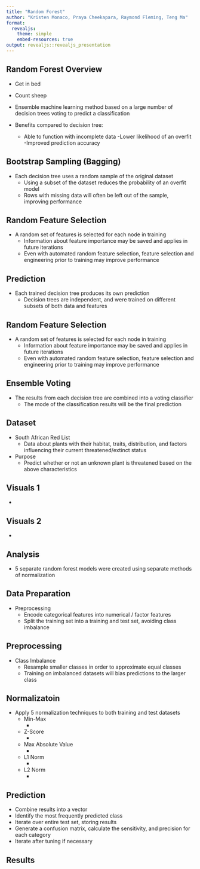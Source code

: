 ```yaml
---
title: "Random Forest"
author: "Kristen Monaco, Praya Cheekapara, Raymond Fleming, Teng Ma"
format: 
  revealjs: 
    theme: simple
    embed-resources: true
output: revealjs::revealjs_presentation
---
```


## Random Forest Overview {.smaller}

- Get in bed
- Count sheep


- Ensemble machine learning method based on a large number of decision trees voting to predict a classification
- Benefits compared to decision tree:
    - Able to function with incomplete data
    -Lower likelihood of an overfit
    -Improved prediction accuracy


## Bootstrap Sampling (Bagging) {.smaller}

- Each decision tree uses a random sample of the original dataset
    - Using a subset of the dataset reduces the probability of an overfit model
    - Rows with missing data will often be left out of the sample, improving performance


## Random Feature Selection {.smaller}

- A random set of features is selected for each node in training
    - Information about feature importance may be saved and applies in future iterations
    - Even with automated random feature selection, feature selection and engineering prior to training may improve performance 


## Prediction {.smaller}

- Each trained decision tree produces its own prediction
    - Decision trees are independent, and were trained on different subsets of both data and features
     
     
## Random Feature Selection {.smaller}

- A random set of features is selected for each node in training
    - Information about feature importance may be saved and applies in future iterations
    - Even with automated random feature selection, feature selection and engineering prior to training may improve performance 
     
## Ensemble Voting {.smaller}

- The results from each decision tree are combined into a voting classifier
    - The mode of the classification results will be the final prediction
     
## Dataset {.smaller}

- South African Red List
    - Data about plants with their habitat, traits, distribution, and factors influencing their current threatened/extinct status
- Purpose
    - Predict whether or not an unknown plant is threatened based on the above characteristics

## Visuals 1 {.smaller}

 - 
 
## Visuals 2 {.smaller}

 - 
 
## Analysis {.smaller}

 - 5 separate random forest models were created using separate methods of normalization
 
## Data Preparation {.smaller}

- Preprocessing
    - Encode categorical features into numerical / factor features
    - Split the training set into a training and test set, avoiding class imbalance
     
## Preprocessing {.smaller}
 
- Class Imbalance
    - Resample smaller classes in order to approximate equal classes
    - Training on imbalanced datasets will bias predictions to the larger class

## Normalizatoin {.smaller}

- Apply 5 normalization techniques to both training and test datasets
    - Min-Max
        -
    - Z-Score
        -
    - Max Absolute Value
        -
    - L1 Norm
        -
    - L2 Norm
        -

## Prediction {.smaller}

- Combine results into a vector
- Identify the most frequently predicted class
- Iterate over entire test set, storing results
- Generate a confusion matrix, calculate the sensitivity, and precision for each category
- Iterate after tuning if necessary


## Results {.smaller}